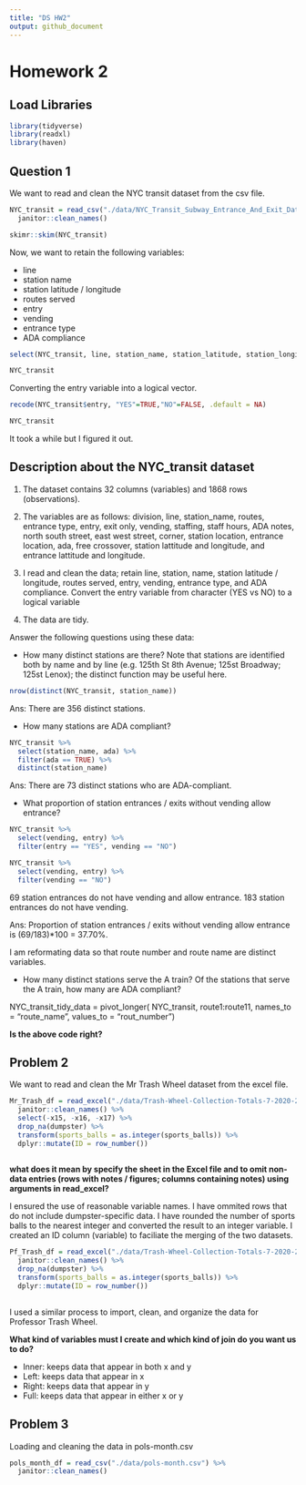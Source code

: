 ```yaml
---
title: "DS HW2"
output: github_document
---
```


# Homework 2 

## Load Libraries 

```r
library(tidyverse)
library(readxl)
library(haven)
```

## Question 1 

We want to read and clean the NYC transit dataset from the csv file. 

```r
NYC_transit = read_csv("./data/NYC_Transit_Subway_Entrance_And_Exit_Data.csv") %>% 
  janitor::clean_names()

skimr::skim(NYC_transit)
```

Now, we want to retain the following variables:

* line
* station name
* station latitude / longitude
* routes served
* entry
* vending
* entrance type
* ADA compliance 

```r
select(NYC_transit, line, station_name, station_latitude, station_longitude, route1, route2, route3, route4, route5, route6, route7, route8, route9, route10, route11, entry, vending, entrance_type, ada, ada_notes)

NYC_transit
```


Converting the entry variable into a logical vector. 
```r

recode(NYC_transit$entry, "YES"=TRUE,"NO"=FALSE, .default = NA)

NYC_transit
```
It took a while but I figured it out. 


## Description about the NYC_transit dataset

1. The dataset contains 32 columns (variables) and 1868 rows  (observations). 

2. The variables are as follows: division, line, station_name, routes, entrance type, entry, exit only, vending, staffing, staff hours, ADA notes, north south street, east west street, corner, station location, entrance location, ada, free crossover, station lattitude and longitude, and entrance lattitude and longitude. 

3. I read and clean the data; retain line, station, name, station latitude / longitude, routes served, entry, vending, entrance type, and ADA compliance. Convert the entry variable from character (YES vs NO) to a logical variable

4. The data are tidy. 

Answer the following questions using these data:

* How many distinct stations are there? Note that stations are identified both by name and by line (e.g. 125th St 8th Avenue; 125st Broadway; 125st Lenox); the distinct function may be useful here.

```r
nrow(distinct(NYC_transit, station_name))
```
Ans: There are 356 distinct stations. 

* How many stations are ADA compliant?

```r
NYC_transit %>% 
  select(station_name, ada) %>% 
  filter(ada == TRUE) %>%
  distinct(station_name)

```

Ans: There are 73 distinct stations who are ADA-compliant. 

* What proportion of station entrances / exits without vending allow entrance?

```r
NYC_transit %>% 
  select(vending, entry) %>% 
  filter(entry == "YES", vending == "NO")

NYC_transit %>% 
  select(vending, entry) %>% 
  filter(vending == "NO")
```

69 station entrances do not have vending and allow entrance.
183 station entrances do not have vending. 

Ans: Proportion of station entrances / exits without vending allow entrance is (69/183)*100 = 37.70%. 

I am reformating data so that route number and route name are distinct variables. 

* How many distinct stations serve the A train? Of the stations that serve the A train, how many are ADA compliant?


NYC_transit_tidy_data = 
  pivot_longer(
    NYC_transit, 
    route1:route11,
    names_to = "route_name", 
    values_to = "rout_number")
    
__Is the above code right?__


## Problem 2    

We want to read and clean the Mr Trash Wheel dataset from the excel file. 

```r

Mr_Trash_df = read_excel("./data/Trash-Wheel-Collection-Totals-7-2020-2.xlsx", "Mr. Trash Wheel") %>% 
  janitor::clean_names() %>% 
  select(-x15, -x16, -x17) %>% 
  drop_na(dumpster) %>% 
  transform(sports_balls = as.integer(sports_balls)) %>% 
  dplyr::mutate(ID = row_number())
  
```

__what does it mean by specify the sheet in the Excel file and to omit non-data entries (rows with notes / figures; columns containing notes) using arguments in read_excel?__

I ensured the use of reasonable variable names. 
I have ommited rows that do not include dumpster-specific data. 
I have rounded the number of sports balls to the nearest integer and converted the result to an integer variable. 
I created an ID column (variable) to faciliate the merging of the two datasets. 

```r

Pf_Trash_df = read_excel("./data/Trash-Wheel-Collection-Totals-7-2020-2.xlsx", "Professor Trash Wheel") %>% 
  janitor::clean_names() %>% 
  drop_na(dumpster) %>% 
  transform(sports_balls = as.integer(sports_balls)) %>% 
  dplyr::mutate(ID = row_number())
  
```

I used a similar process to import, clean, and organize the data for Professor Trash Wheel. 

__What kind of variables must I create and which kind of join do you want us to do? __

* Inner: keeps data that appear in both x and y
* Left: keeps data that appear in x
* Right: keeps data that appear in y
* Full: keeps data that appear in either x or y


## Problem 3

Loading and cleaning the data in pols-month.csv

```r
pols_month_df = read_csv("./data/pols-month.csv") %>% 
  janitor::clean_names() 
  
```







